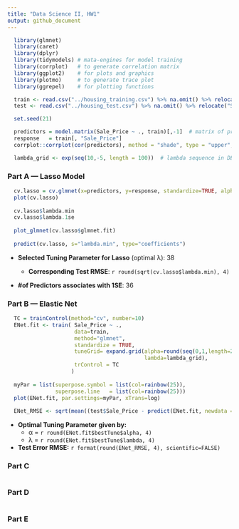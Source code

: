 ```yaml
---
title: "Data Science II, HW1"
output: github_document
---
```


```r
  library(glmnet)
  library(caret)
  library(dplyr)
  library(tidymodels) # mata-engines for model training
  library(corrplot)   # to generate correlation matrix
  library(ggplot2)    # for plots and graphics
  library(plotmo)     # to generate trace plot 
  library(ggrepel)    # for plotting functions
```

```r
  train <- read.csv("../housing_training.csv") %>% na.omit() %>% relocate("Sale_Price","Overall_Qual","Kitchen_Qual","Fireplace_Qu","Exter_Qual")
  test <- read.csv("../housing_test.csv") %>% na.omit() %>% relocate("Sale_Price","Overall_Qual","Kitchen_Qual","Fireplace_Qu","Exter_Qual")
```

```r
  set.seed(21)
```

```r
  predictors = model.matrix(Sale_Price ~ ., train)[,-1]  # matrix of predictors, converted categorical to dummies
  response   = train[, "Sale_Price"]
  corrplot::corrplot(cor(predictors), method = "shade", type = "upper", tl.cex=.75, tl.col="black") # heatmap
```

```r
  lambda_grid <- exp(seq(10,-5, length = 100))  # lambda sequence in DESC order
```

### Part A — Lasso Model

```r
  cv.lasso = cv.glmnet(x=predictors, y=response, standardize=TRUE, alpha=1, lambda=lambda_grid)
  plot(cv.lasso)
  
  cv.lasso$lambda.min
  cv.lasso$lambda.1se
  
  plot_glmnet(cv.lasso$glmnet.fit)
  
  predict(cv.lasso, s="lambda.min", type="coefficients")
```

-   **Selected Tuning Parameter for Lasso** (optimal λ): 38

    -   **Corresponding Test RMSE**: `r round(sqrt(cv.lasso$lambda.min), 4)`

-   **#of Predictors associates with 1SE**: 36

### Part B — Elastic Net

```r
  TC = trainControl(method="cv", number=10)
  ENet.fit <- train( Sale_Price ~ ., 
                     data=train,
                     method="glmnet", 
                     standardize = TRUE,
                     tuneGrid= expand.grid(alpha=round(seq(0,1,length=20), 2),
                                           lambda=lambda_grid),
                     trControl = TC
                    )
  
  myPar = list(superpose.symbol = list(col=rainbow(25)),
               superpose.line   = list(col=rainbow(25)))
  plot(ENet.fit, par.settings=myPar, xTrans=log)
  
  ENet_RMSE <- sqrt(mean((test$Sale_Price - predict(ENet.fit, newdata = test))^2))

```

-   **Optimal Tuning Parameter given by:**
    -   α = `r round(ENet.fit$bestTune$alpha, 4)`
    -   λ = `r round(ENet.fit$bestTune$lambda, 4)`
-   **Test Error RMSE:** `r format(round(ENet_RMSE, 4), scientific=FALSE)`

### Part C

```r

```

### Part D

```r

```

### Part E
